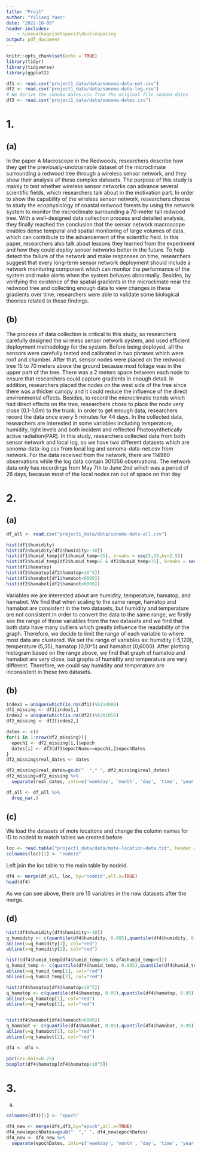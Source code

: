 ```yaml
---
title: "Proj1"
author: "Yiliang Yuan"
date: "2022-10-09"
header-includes:
    - \usepackage{setspace}\doublespacing
output: pdf_document
---
```


```r
knitr::opts_chunk$set(echo = TRUE)
library(tidyr)
library(tidyverse)
library(ggplot2)
```

```r
df1 <- read.csv("project1_data/data/sonoma-data-net.csv")
df2 <- read.csv("project1_data/data/sonoma-data-log.csv")
# We derive the sonoma-dates.csv from the original file sonoma-dates
df3 <- read.csv("project1_data/data/sonoma-dates.csv")
```


# 1.
## (a)
In the paper A Macroscope in the Redwoods, researchers describe how they get the previously-unobtainable dataset of the microclimate surrounding a redwood tree through a wireless sensor network, and they show their analysis of these complex datasets. The purpose of this study is mainly to test whether wireless sensor networks can advance several scientific fields, which researchers talk about in the motivation part. In order to show the capability of the wireless sensor network, researchers choose to study the ecophysiology of coastal redwood forests by using the network system to monitor the microclimate surrounding a 70-meter tall redwood tree. With a well-designed data collection process and detailed analysis, they finally reached the conclusion that the sensor network macroscope enables dense temporal and spatial monitoring of large volumes of data, which can contribute to the advancement of the scientific field. In this paper, researchers also talk about lessons they learned from the experiment and how they could deploy sensor networks better in the future. To help detect the failure of the network and make responses on time, researchers suggest that every long-term sensor network deployment should include a network monitoring component which can monitor the performance of the system and make alerts when the system behaves abnormally. Besides, by verifying the existence of the spatial gradients in the microclimate near the redwood tree and collecting enough data to view changes in these gradients over time, researchers were able to validate some biological theories related to these findings.

## (b)
The process of data collection is critical to this study, so researchers carefully designed the wireless sensor network system, and used efficient deployment methodology for the system. Before being deployed, all the sensors were carefully tested and calibrated in two phrases which were roof and chamber. After that, sensor nodes were placed on the redwood tree 15 to 70 meters above the ground because most foliage was in the upper part of the tree. There was a 2 meters space between each node to ensure that researchers could capture gradients in enough detail. In addition, researchers placed the nodes on the west side of the tree since there was a thicker canopy and it could reduce the influence of the direct environmental effects. Besides, to record the microclimatic trends which had direct effects on the tree, researchers chose to place the node very close (0.1-1.0m) to the trunk. In order to get enough data, researchers record the data once every 5 minutes for 44 days. In the collected data, researchers are interested in some variables including temperature, humidity, light levels and both incident and reflected Photosynthetically active radiation(PAR). In this study, researchers collected data from both sensor network and local log, so we have two different datasets which are sonoma-data-log.csv from local log and sonoma-data-net.csv from network. For the data received from the network, there are 114980 observations while the log data contain 301056 observations. The network data only has recordings from May 7th to June 2nd which was a period of 26 days, because most of the local nodes ran out of space on that day.


# 2.
## (a)
```r
df_all <- read.csv("project1_data/data/sonoma-data-all.csv")
```


```r
hist(df1$humidity)
hist(df2$humidity[df2$humidity>-10])
hist(df1$humid_temp[df1$humid_temp<35], breaks = seq(5,35,by=2.5))
hist(df2$humid_temp[df2$humid_temp>5 & df2$humid_temp<35], breaks = seq(5,35, by=2.5))
hist(df1$hamatop)
hist(df2$hamatop[df2$hamatop<10^5])
hist(df1$hamabot[df1$hamabot<6000])
hist(df2$hamabot[df2$hamabot<6000])
```

Variables we are interested about are humidity, temperature, hamatop, and hamabot. We find that when scaling to the same range, hamatop and hamabot are consistent in the two datasets, but humidity and temperature are not consistent.In order to convert the data to the same range, we firstly see the range of those variables from the two datasets and we find that both data have many outliers which greatly influence the readability of the graph. Therefore, we decide to limit the range of each variable to where most data are clustered. We set the range of variables as: humidity (-5,120), temperature (5,35), hamatop (0,10^5) and hamabot (0,6000). After plotting histogram based on the range above, we find that graph of hamatop and hamabot are very close, but graphs of humidity and temperature are very different. Therefore, we could say humidity and temperature are inconsistent in these two datasets.

## (b)
```r
index1 = unique(which(is.na(df1))%%114980)
df1_missing <- df1[index1,]
index2 = unique(which(is.na(df2))%%301056)
df2_missing <- df2[index2,]
```


```r
dates <- c()
for(i in 1:nrow(df2_missing)){
  epoch1 <- df2_missing[i,]$epoch
  dates[i] <- df3[df3$epochNums==epoch1,]$epochDates
}
df2_missing$real_dates <- dates
```

```r
df2_missing$real_dates=gsub("  "," ", df2_missing$real_dates)
df2_missing=df2_missing %>%
  separate(real_dates, into=c('weekday', 'month', 'day', 'time', 'year'), sep=" ")
```


```r
df_all <- df_all %>%
  drop_na(.)
```




## (c)
We load the datasets of mote locations and change the column names for ID to nodeid to match tables we created before.
```r
loc <- read.table("project1_data/data/mote-location-data.txt", header = TRUE)
colnames(loc)[1] <- "nodeid"
```

Left join the loc table to the main table by nodeid.
```r
df4 <- merge(df_all, loc, by="nodeid",all.x=TRUE)
head(df4)
```
As we can see above, there are 15 variables in the new datasets after the merge.


## (d)
```r
hist(df4$humidity[df4$humidity>-10])
q_humidity <- c(quantile(df4$humidity, 0.005),quantile(df4$humidity, 0.995))
abline(v=q_humidity[1], col="red")
abline(v=q_humidity[2], col="red")

hist((df4$humid_temp[df4$humid_temp<35 & df4$humid_temp>0]))
q_humid_temp <- c(quantile(df4$humid_temp, 0.005),quantile(df4$humid_temp, 0.995))
abline(v=q_humid_temp[1], col="red")
abline(v=q_humid_temp[2], col="red")

hist(df4$hamatop[df4$hamatop<10^5])
q_hamatop <- c(quantile(df4$hamatop, 0.05),quantile(df4$hamatop, 0.95))
abline(v=q_hamatop[1], col="red")
abline(v=q_hamatop[2], col="red")


hist(df4$hamabot[df4$hamabot<6000])
q_hamabot <- c(quantile(df4$hamabot, 0.05),quantile(df4$hamabot, 0.95))
abline(v=q_hamabot[1], col="red")
abline(v=q_hamabot[2], col="red")
```

```r
df4 <- df4 <-
```

 
```r
par(cex.main=0.75)
boxplot(df4$hamatop[df4$hamatop<10^5])
```


# 3.
(a)
```r
colnames(df3)[1] <- "epoch"

df4_new <- merge(df4,df3,by="epoch",all.x=TRUE)
df4_new$epochDates=gsub("  "," ", df4_new$epochDates)
df4_new <- df4_new %>%
  separate(epochDates, into=c('weekday', 'month', 'day', 'time', 'year'), sep=" ")
```















